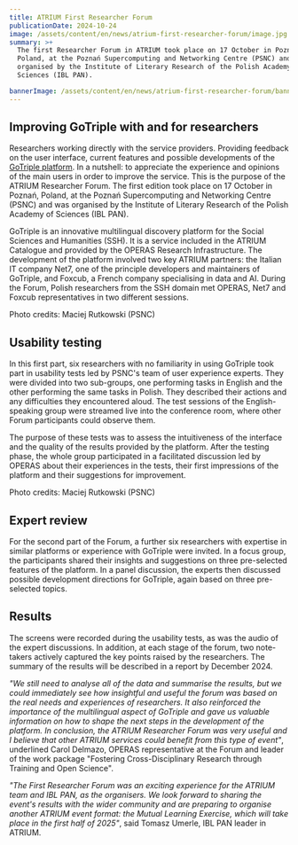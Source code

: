 ```yaml
---
title: ATRIUM First Researcher Forum
publicationDate: 2024-10-24
image: /assets/content/en/news/atrium-first-researcher-forum/image.jpg
summary: >+
  The first Researcher Forum in ATRIUM took place on 17 October in Poznań,
  Poland, at the Poznań Supercomputing and Networking Centre (PSNC) and was
  organised by the Institute of Literary Research of the Polish Academy of
  Sciences (IBL PAN).

bannerImage: /assets/content/en/news/atrium-first-researcher-forum/bannerImage.jpg
---
```

## Improving GoTriple with and for researchers

Researchers working directly with the service providers. Providing feedback on the user interface, current features and possible developments of the [GoTriple platform](https://www.gotriple.eu/). In a nutshell: to appreciate the experience and opinions of the main users in order to improve the service. This is the purpose of the ATRIUM Researcher Forum. The first edition took place on 17 October in Poznań, Poland, at the Poznań Supercomputing and Networking Centre (PSNC) and was organised by the Institute of Literary Research of the Polish Academy of Sciences (IBL PAN).

GoTriple is an innovative multilingual discovery platform for the Social Sciences and Humanities (SSH). It is a service included in the ATRIUM Catalogue and provided by the OPERAS Research Infrastructure. The development of the platform involved two key ATRIUM partners: the Italian IT company Net7, one of the principle developers and maintainers of GoTriple, and Foxcub, a French company specialising in data and AI. During the Forum, Polish researchers from the SSH domain met OPERAS, Net7 and Foxcub representatives in two different sessions.

<Figure src="/assets/content/en/news/atrium-first-researcher-forum/d3-a2179-.jpg" alt="A group of participants working at researcher forum" alignment="stretch">

</Figure>

Photo credits: Maciej Rutkowski (PSNC)

## **Usability testing**

In this first part, six researchers with no familiarity in using GoTriple took part in usability tests led by PSNC's team of user experience experts. They were divided into two sub-groups, one performing tasks in English and the other performing the same tasks in Polish. They described their actions and any difficulties they encountered aloud. The test sessions of the English-speaking group were streamed live into the conference room, where other Forum participants could observe them. 

The purpose of these tests was to assess the intuitiveness of the interface and the quality of the results provided by the platform. After the testing phase, the whole group participated in a facilitated discussion led by OPERAS about their experiences in the tests, their first impressions of the platform and their suggestions for improvement.

<Figure src="/assets/content/en/news/atrium-first-researcher-forum/d3-a2126-.jpg" alt="Two participants working on the usability test" alignment="stretch">

</Figure>

Photo credits: Maciej Rutkowski (PSNC)

## **Expert review**

For the second part of the Forum, a further six researchers with expertise in similar platforms or experience with GoTriple were invited. In a focus group, the participants shared their insights and suggestions on three pre-selected features of the platform. In a panel discussion, the experts then discussed possible development directions for GoTriple, again based on three pre-selected topics.

## **Results**

The screens were recorded during the usability tests, as was the audio of the expert discussions. In addition, at each stage of the forum, two note-takers actively captured the key points raised by the researchers. The summary of the results will be described in a report by December 2024.

*"We still need to analyse all of the data and summarise the results, but we could immediately see how insightful and useful the forum was based on the real needs and experiences of researchers. It also reinforced the importance of the multilingual aspect of GoTriple and gave us valuable information on how to shape the next steps in the development of the platform. In conclusion, the ATRIUM Researcher Forum was very useful and I believe that other ATRIUM services could benefit from this type of event"*, underlined Carol Delmazo, OPERAS representative at the Forum and leader of the work package "Fostering Cross-Disciplinary Research through Training and Open Science".

*"The First Researcher Forum was an exciting experience for the ATRIUM team and IBL PAN, as the organisers. We look forward to sharing the event's results with the wider community and are preparing to organise another ATRIUM event format: the Mutual Learning Exercise, which will take place in the first half of 2025"*, said Tomasz Umerle, IBL PAN leader in ATRIUM.

